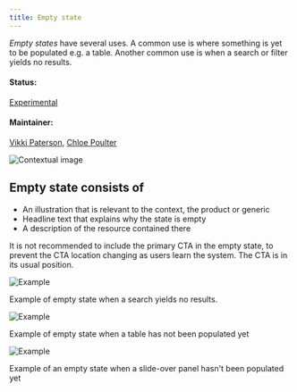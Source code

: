 ```yaml
---
title: Empty state
---
```


<PageDescription>

_Empty states_ have several uses. A common use is where something is yet to be populated e.g. a table. Another common use is when a search or filter yields no results.

</PageDescription>

#### Status:

[Experimental](/experimental/overview/)

#### Maintainer:

[Vikki Paterson](https://github.com/vikkipaterson), [Chloe Poulter](https://github.com/chloepoulterdesign)

![Contextual image](images/0.png)

## Empty state consists of

- An illustration that is relevant to the context, the product or generic
- Headline text that explains why the state is empty
- A description of the resource contained there

It is not recommended to include the primary CTA in the empty state, to prevent the CTA location changing as users learn the system. The CTA is in its usual position.

<Row>
 <Column colLg={8}>

![Example](images/1.png)

<Caption>Example of empty state when a search yields no results.</Caption>

 </Column>
</Row>
<Row>
 <Column colLg={8}>

![Example](images/2.png)

<Caption>
  Example of empty state when a table has not been populated yet
</Caption>

 </Column>
</Row>
<Row>
 <Column colLg={8}>

![Example](images/3.png)

<Caption>
  Example of an empty state when a slide-over panel hasn't been populated yet
</Caption>

 </Column>
</Row>
